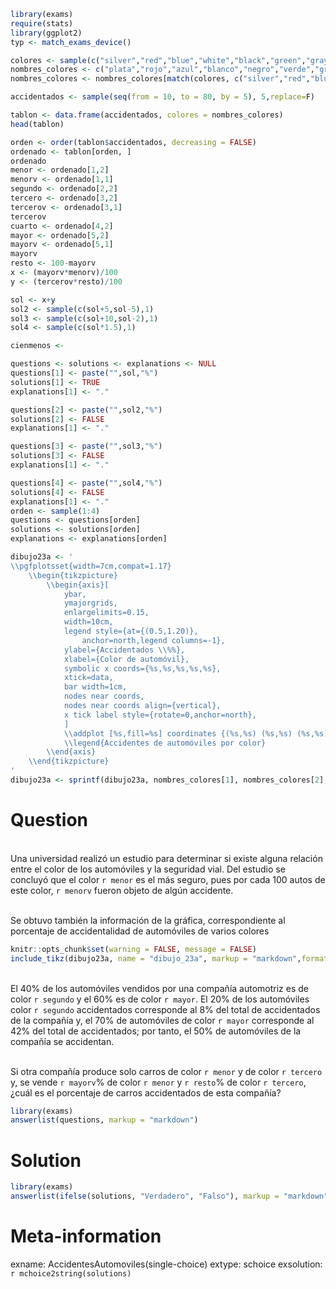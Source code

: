 ```r
library(exams)
require(stats)
library(ggplot2)
typ <- match_exams_device()

colores <- sample(c("silver","red","blue","white","black","green","gray","pink","cyan","violet"),5,replace=F)
nombres_colores <- c("plata","rojo","azul","blanco","negro","verde","gris","rosa","cian","violeta")
nombres_colores <- nombres_colores[match(colores, c("silver","red","blue","white","black","green","gray","pink","cyan","violet"))]

accidentados <- sample(seq(from = 10, to = 80, by = 5), 5,replace=F)

tablon <- data.frame(accidentados, colores = nombres_colores)
head(tablon)

orden <- order(tablon$accidentados, decreasing = FALSE)
ordenado <- tablon[orden, ]
ordenado
menor <- ordenado[1,2]
menorv <- ordenado[1,1]
segundo <- ordenado[2,2]
tercero <- ordenado[3,2]
tercerov <- ordenado[3,1]
tercerov
cuarto <- ordenado[4,2]
mayor <- ordenado[5,2]
mayorv <- ordenado[5,1]
mayorv
resto <- 100-mayorv
x <- (mayorv*menorv)/100
y <- (tercerov*resto)/100

sol <- x+y
sol2 <- sample(c(sol+5,sol-5),1)
sol3 <- sample(c(sol+10,sol-2),1)
sol4 <- sample(c(sol*1.5),1)

cienmenos <-

questions <- solutions <- explanations <- NULL
questions[1] <- paste("",sol,"%")
solutions[1] <- TRUE
explanations[1] <- "."

questions[2] <- paste("",sol2,"%")
solutions[2] <- FALSE
explanations[1] <- "."

questions[3] <- paste("",sol3,"%")
solutions[3] <- FALSE
explanations[1] <- "."

questions[4] <- paste("",sol4,"%")
solutions[4] <- FALSE
explanations[1] <- "."
orden <- sample(1:4)
questions <- questions[orden]
solutions <- solutions[orden]
explanations <- explanations[orden]

dibujo23a <- '
\\pgfplotsset{width=7cm,compat=1.17}
	\\begin{tikzpicture}
		\\begin{axis}[
			ybar,
			ymajorgrids,
			enlargelimits=0.15,
			width=10cm,
			legend style={at={(0.5,1.20)},
				anchor=north,legend columns=-1},
			ylabel={Accidentados \\%%},
			xlabel={Color de automóvil},
			symbolic x coords={%s,%s,%s,%s,%s},
			xtick=data,
			bar width=1cm,
			nodes near coords,
			nodes near coords align={vertical},
			x tick label style={rotate=0,anchor=north},
			]
			\\addplot [%s,fill=%s] coordinates {(%s,%s) (%s,%s) (%s,%s) (%s,%s) (%s,%s)};
			\\legend{Accidentes de automóviles por color}
		\\end{axis}
	\\end{tikzpicture}
'
dibujo23a <- sprintf(dibujo23a, nombres_colores[1], nombres_colores[2], nombres_colores[3], nombres_colores[4], nombres_colores[5], colores[1], colores[1], nombres_colores[1], accidentados[1], colores[2], colores[2], nombres_colores[2], accidentados[2], colores[3], colores[3], nombres_colores[3], accidentados[3], colores[4], colores[4], nombres_colores[4], accidentados[4], colores[5], colores[5], nombres_colores[5], accidentados[5])
```

Question
========
\
Una universidad realizó un estudio para determinar si existe alguna relación entre el color de los automóviles y la seguridad vial. Del estudio se concluyó que el color `r menor` es el más seguro, pues por cada 100 autos de este color, `r menorv` fueron objeto de algún accidente.

\
Se obtuvo también la información de la gráfica, correspondiente al porcentaje de accidentalidad de automóviles de varios colores
\

```r
knitr::opts_chunk$set(warning = FALSE, message = FALSE) 
include_tikz(dibujo23a, name = "dibujo_23a", markup = "markdown",format = typ, library = c("3d", "babel"), packages=c("pgfplots","tikz","xcolor"),width = "8cm")
```

\
El 40% de los automóviles vendidos por una compañía automotriz es de color `r segundo` y el 60% es de color `r mayor`. El 20% de los automóviles color `r segundo` accidentados corresponde al 8% del total de accidentados de la compañía y, el 70% de automóviles de color `r mayor` corresponde al 42% del total de accidentados; por tanto, el 50% de automóviles de la compañía se accidentan.

\
Si otra compañía produce solo carros de color `r menor` y de color `r tercero` y, se vende `r mayorv`% de color `r menor` y `r resto`% de color `r tercero`, ¿cuál es el porcentaje de carros accidentados de esta compañía?

```r
library(exams)
answerlist(questions, markup = "markdown")
```

Solution
========
```r
library(exams)
answerlist(ifelse(solutions, "Verdadero", "Falso"), markup = "markdown")
```

Meta-information
================
exname: AccidentesAutomoviles(single-choice)
extype: schoice
exsolution: `r mchoice2string(solutions)`
